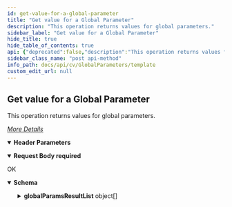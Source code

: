 ```yaml
---
id: get-value-for-a-global-parameter
title: "Get value for a Global Parameter"
description: "This operation returns values for global parameters."
sidebar_label: "Get value for a Global Parameter"
hide_title: true
hide_table_of_contents: true
api: {"deprecated":false,"description":"This operation returns values for global parameters.\n\n[_More Details_](http://documentation.commvault.com/commvault/v11/article?p=features/rest_api/operations/get_global_parameters.htm)\n","operationId":"Get value for a Global Parameter","parameters":[{"description":"","in":"header","name":"Authtoken","required":true,"schema":{"example":"{{TOKEN}}","type":"string"}}],"requestBody":{"content":{"application/json":{"example":{"globalParamsRequestList":["CI_STATE_FAILED","CI_STATE_SKIPPED","AppMgrThreadIdleTimeout"]},"schema":{"allOf":[{"example":{"globalParamsRequestList":["CI_STATE_FAILED","CI_STATE_SKIPPED","AppMgrThreadIdleTimeout"]},"title":"GlobalParameterRequest","properties":{"globalParamsRequestList":{"type":"array","items":{"type":"string"}}}}],"type":"object"}}},"description":"","required":true},"tags":["Global Parameters"],"responses":{"200":{"description":"OK","content":{"application/json":{"schema":{"type":"object","properties":{"globalParamsResultList":{"type":"array","items":{"type":"object","properties":{"name":{"type":"string"},"value":{"type":"string"}}}}},"x-examples":{"Example 1":{"globalParamsResultList":[{"name":"AppMgrThreadIdleTimeout","value":"7200"},{"name":"CI_STATE_FAILED","value":"2,16,1016,2016"},{"name":"CI_STATE_SKIPPED","value":"17"}]}}},"examples":{"Example 1":{"value":{"globalParamsResultList":[{"name":"AppMgrThreadIdleTimeout","value":"7200"},{"name":"CI_STATE_FAILED","value":"2,16,1016,2016"},{"name":"CI_STATE_SKIPPED","value":"17"}]}}}}}}},"method":"post","path":"/CommServ/GlobalParams","servers":[{"url":"http://{hostname}/webconsole/api","variables":{"hostname":{"default":"localhost","description":"Webconsole"}}}],"jsonRequestBodyExample":{"globalParamsRequestList":["CI_STATE_FAILED","CI_STATE_SKIPPED","AppMgrThreadIdleTimeout"]},"info":{"title":"Template","contact":{},"version":"1.0","description":"Template"},"postman":{"name":"Get value for a Global Parameter","description":{"content":"This operation returns values for global parameters.\n\n[_More Details_](http://documentation.commvault.com/commvault/v11/article?p=features/rest_api/operations/get_global_parameters.htm)\n","type":"text/plain"},"url":{"path":["CommServ","GlobalParams"],"host":["{{baseUrl}}"],"query":[],"variable":[]},"header":[{"disabled":false,"description":{"content":"(Required) ","type":"text/plain"},"key":"Authtoken","value":""},{"key":"Content-Type","value":"application/json"},{"key":"Accept","value":"application/json"}],"method":"POST","body":{"mode":"raw","raw":"\"\"","options":{"raw":{"language":"json"}}}}}
sidebar_class_name: "post api-method"
info_path: docs/api/cv/GlobalParameters/template
custom_edit_url: null
---
```



## Get value for a Global Parameter



This operation returns values for global parameters.

[_More Details_](http://documentation.commvault.com/commvault/v11/article?p=features/rest_api/operations/get_global_parameters.htm)


<details style={{"marginBottom":"1rem"}} data-collapsed={false} open={true}><summary style={{}}><strong>Header Parameters</strong></summary><div><ul><ParamsItem className={"paramsItem"} param={{"description":"","in":"header","name":"Authtoken","required":true,"schema":{"example":"{{TOKEN}}","type":"string"}}}></ParamsItem></ul></div></details><MimeTabs><TabItem label={"application/json"} value={"application/json-schema"}><details style={{}} data-collapsed={false} open={true}><summary style={{"textAlign":"left"}}><strong>Request Body</strong><strong style={{"fontSize":"var(--ifm-code-font-size)","color":"var(--openapi-required)"}}> required</strong></summary><div style={{"textAlign":"left","marginLeft":"1rem"}}></div><ul style={{"marginLeft":"1rem"}}><SchemaItem collapsible={false} name={"globalParamsRequestList"} required={false} deprecated={undefined} schemaDescription={undefined} schemaName={"string[]"} qualifierMessage={undefined} defaultValue={undefined}></SchemaItem></ul></details></TabItem></MimeTabs><div><ApiTabs><TabItem label={"200"} value={"200"}><div>

OK

</div><div><MimeTabs schemaType={"response"}><TabItem label={"application/json"} value={"application/json"}><SchemaTabs><TabItem label={"Schema"} value={"Schema"}><details style={{}} data-collapsed={false} open={true}><summary style={{"textAlign":"left"}}><strong>Schema</strong></summary><div style={{"textAlign":"left","marginLeft":"1rem"}}></div><ul style={{"marginLeft":"1rem"}}><SchemaItem collapsible={true} className={"schemaItem"}><details style={{}}><summary style={{}}><strong>globalParamsResultList</strong><span style={{"opacity":"0.6"}}> object[]</span></summary><div style={{"marginLeft":"1rem"}}><SchemaItem collapsible={false} name={"name"} required={false} deprecated={undefined} schemaDescription={undefined} schemaName={"string"} qualifierMessage={undefined} defaultValue={undefined}></SchemaItem><SchemaItem collapsible={false} name={"value"} required={false} deprecated={undefined} schemaDescription={undefined} schemaName={"string"} qualifierMessage={undefined} defaultValue={undefined}></SchemaItem></div></details></SchemaItem></ul></details></TabItem><TabItem label={"Example (from schema)"} value={"Example (from schema)"}><ResponseSamples responseExample={"{\n  \"globalParamsResultList\": [\n    {\n      \"name\": \"string\",\n      \"value\": \"string\"\n    }\n  ]\n}"} language={"json"}></ResponseSamples></TabItem><TabItem label={" Example 1"} value={" Example 1"}><ResponseSamples responseExample={"{\n  \"globalParamsResultList\": [\n    {\n      \"name\": \"AppMgrThreadIdleTimeout\",\n      \"value\": \"7200\"\n    },\n    {\n      \"name\": \"CI_STATE_FAILED\",\n      \"value\": \"2,16,1016,2016\"\n    },\n    {\n      \"name\": \"CI_STATE_SKIPPED\",\n      \"value\": \"17\"\n    }\n  ]\n}"} language={"json"}></ResponseSamples></TabItem></SchemaTabs></TabItem></MimeTabs></div></TabItem></ApiTabs></div>
      